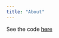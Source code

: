 ```yaml
---
title: "About"
---
```


See the code [here](https://github.com/robertarcaleanu/github-actions-GCP-BigQuery)
